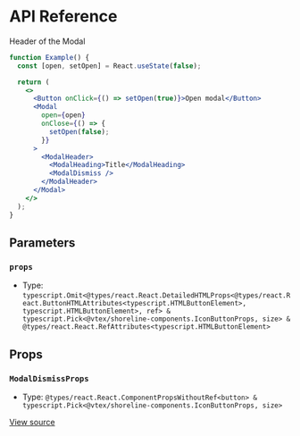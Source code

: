 # API Reference

Header of the Modal

```jsx
function Example() {
  const [open, setOpen] = React.useState(false);

  return (
    <>
      <Button onClick={() => setOpen(true)}>Open modal</Button>
      <Modal
        open={open}
        onClose={() => {
          setOpen(false);
        }}
      >
        <ModalHeader>
          <ModalHeading>Title</ModalHeading>
          <ModalDismiss />
        </ModalHeader>
      </Modal>
    </>
  );
}
```

## Parameters

### `props`

- Type: `typescript.Omit<@types/react.React.DetailedHTMLProps<@types/react.React.ButtonHTMLAttributes<typescript.HTMLButtonElement>, typescript.HTMLButtonElement>, ref> & typescript.Pick<@vtex/shoreline-components.IconButtonProps, size> & @types/react.React.RefAttributes<typescript.HTMLButtonElement>`

## Props

### `ModalDismissProps`

- Type: `@types/react.React.ComponentPropsWithoutRef<button> & typescript.Pick<@vtex/shoreline-components.IconButtonProps, size>`

[View source](https://github.com/vtex/shoreline/blob/c760c5650/packages/components/src/modal/modal-dismiss.tsx#L35)
